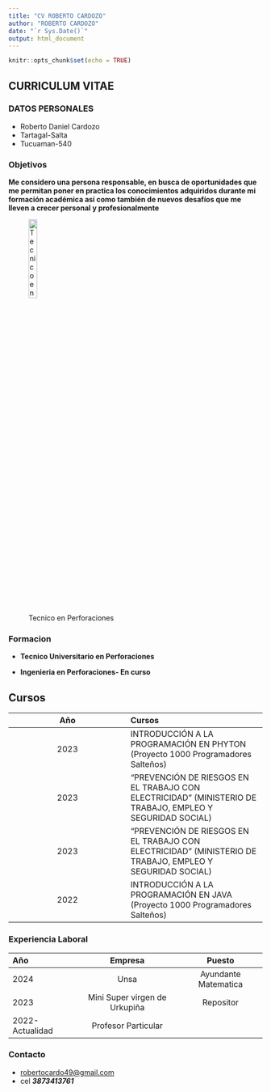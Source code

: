 ```yaml
---
title: "CV ROBERTO CARDOZO"
author: "ROBERTO CARDOZO"
date: "`r Sys.Date()`"
output: html_document
---
```


```r
knitr::opts_chunk$set(echo = TRUE)
```

## CURRICULUM VITAE

### DATOS PERSONALES 
* Roberto Daniel Cardozo 
* Tartagal-Salta
* Tucuaman-540

### Objetivos



**Me considero una persona responsable, en busca de oportunidades que me permitan poner en practica  los conocimientos adquiridos durante mi formación académica así como también de nuevos desafíos que me lleven a crecer personal y profesionalmente**

 
![Tecnico en Perforaciones](FOTO PERFIL.jpg){ width=20% }










### Formacion 
* **Tecnico Universitario en Perforaciones**

* **Ingenieria en Perforaciones- En curso**


## Cursos

| Año | Cursos| 
|:----:|:------|
| 2023 | INTRODUCCIÓN A LA PROGRAMACIÓN EN PHYTON (Proyecto 1000 Programadores Salteños)| 
| 2023 |"PREVENCIÓN DE RIESGOS EN EL TRABAJO CON ELECTRICIDAD" (MINISTERIO DE TRABAJO, EMPLEO Y SEGURIDAD SOCIAL)|
| 2023 | "PREVENCIÓN DE RIESGOS EN EL TRABAJO CON ELECTRICIDAD" (MINISTERIO DE TRABAJO, EMPLEO Y SEGURIDAD SOCIAL)|
|2022  |INTRODUCCIÓN A LA PROGRAMACIÓN EN JAVA (Proyecto 1000 Programadores Salteños)|





### Experiencia Laboral

| Año | Empresa | Puesto|
|:-------|:------:|:---------:|
| 2024 | Unsa| Ayundante Matematica |
| 2023 | Mini Super virgen de Urkupiña | Repositor|
| 2022-Actualidad|Profesor Particular |






### Contacto

- <robertocardo49@gmail.com>
- cel ***3873413761***




